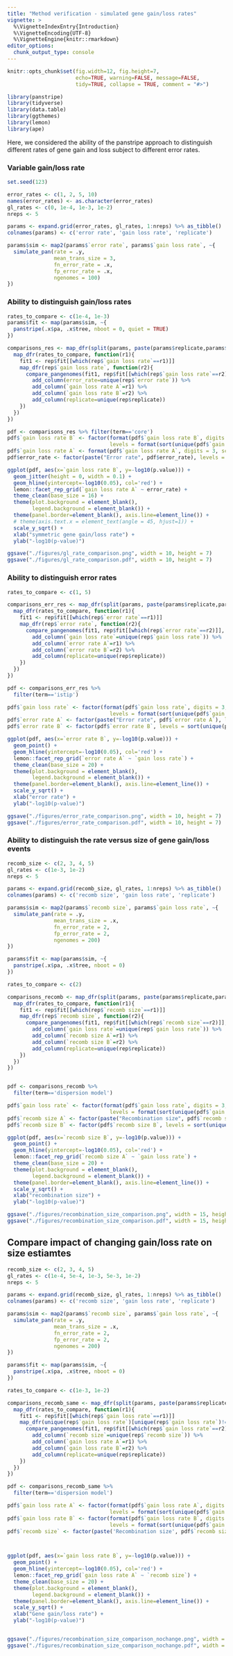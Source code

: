 ```yaml
---
title: "Method verification - simulated gene gain/loss rates"
vignette: >
  %\VignetteIndexEntry{Introduction}
  %\VignetteEncoding{UTF-8}
  %\VignetteEngine{knitr::rmarkdown}
editor_options: 
  chunk_output_type: console
---
```


```r
knitr::opts_chunk$set(fig.width=12, fig.height=7,
                      echo=TRUE, warning=FALSE, message=FALSE,
                      tidy=TRUE, collapse = TRUE, comment = "#>")
```

```r
library(panstripe)
library(tidyverse)
library(data.table)
library(ggthemes)
library(lemon)
library(ape)
```

Here, we considered the ability of the panstripe approach to distinguish different rates of gene gain and loss subject to different error rates.

### Variable gain/loss rate

```r
set.seed(123)

error_rates <- c(1, 2, 5, 10)
names(error_rates) <- as.character(error_rates)
gl_rates <- c(0, 1e-4, 1e-3, 1e-2)
nreps <- 5

params <- expand.grid(error_rates, gl_rates, 1:nreps) %>% as_tibble()
colnames(params) <- c('error rate', 'gain loss rate', 'replicate')

params$sim <- map2(params$`error rate`, params$`gain loss rate`, ~{
  simulate_pan(rate = .y, 
               mean_trans_size = 3, 
               fn_error_rate = .x,
               fp_error_rate = .x, 
               ngenomes = 100)
})
```

### Ability to distinguish gain/loss rates

```r
rates_to_compare <- c(1e-4, 1e-3)
params$fit <- map(params$sim, ~{
  panstripe(.x$pa, .x$tree, nboot = 0, quiet = TRUE)
})

comparisons_res <- map_dfr(split(params, paste(params$replicate,params$`error rate`)), function(rep) {
  map_dfr(rates_to_compare, function(r1){
    fit1 <- rep$fit[[which(rep$`gain loss rate`==r1)]]
    map_dfr(rep$`gain loss rate`, function(r2){
      compare_pangenomes(fit1, rep$fit[[which(rep$`gain loss rate`==r2)]], nboot=0)$summary %>%
        add_column(error_rate=unique(rep$`error rate`)) %>%
        add_column(`gain loss rate A`=r1) %>%
        add_column(`gain loss rate B`=r2) %>%
        add_column(replicate=unique(rep$replicate))
    })
  })
})
```

```r
pdf <- comparisons_res %>% filter(term=='core')
pdf$`gain loss rate B` <- factor(format(pdf$`gain loss rate B`, digits = 3, scientific=TRUE), 
                                 levels = format(sort(unique(pdf$`gain loss rate B`)), digits = 3, scientific=TRUE))
pdf$`gain loss rate A` <- format(pdf$`gain loss rate A`, digits = 3, scientific=TRUE)
pdf$error_rate <- factor(paste("Error rate", pdf$error_rate), levels = paste("Error rate", sort(unique(pdf$error_rate))))

ggplot(pdf, aes(x=`gain loss rate B`, y=-log10(p.value))) +
  geom_jitter(height = 0, width = 0.1) +
  geom_hline(yintercept=-log10(0.05), col='red') +
  lemon::facet_rep_grid(`gain loss rate A` ~ error_rate) +
  theme_clean(base_size = 16) +
  theme(plot.background = element_blank(),
        legend.background = element_blank()) +
  theme(panel.border=element_blank(), axis.line=element_line()) +
  # theme(axis.text.x = element_text(angle = 45, hjust=1)) +
  scale_y_sqrt() +
  xlab("symmetric gene gain/loss rate") +
  ylab("-log10(p-value)")

ggsave("./figures/gl_rate_comparison.png", width = 10, height = 7)
ggsave("./figures/gl_rate_comparison.pdf", width = 10, height = 7)
```

### Ability to distinguish error rates

```r
rates_to_compare <- c(1, 5)

comparisons_err_res <- map_dfr(split(params, paste(params$replicate,params$`gain loss rate`)), function(rep) {
  map_dfr(rates_to_compare, function(r1){
    fit1 <- rep$fit[[which(rep$`error rate`==r1)]]
    map_dfr(rep$`error rate`, function(r2){
      compare_pangenomes(fit1, rep$fit[[which(rep$`error rate`==r2)]], nboot=0)$summary %>%
        add_column(`gain loss rate`=unique(rep$`gain loss rate`)) %>%
        add_column(`error rate A`=r1) %>%
        add_column(`error rate B`=r2) %>%
        add_column(replicate=unique(rep$replicate))
    })
  })
})
```

```r
pdf <- comparisons_err_res %>%
  filter(term=='istip')

pdf$`gain loss rate` <- factor(format(pdf$`gain loss rate`, digits = 3, scientific=TRUE), 
                                 levels = format(sort(unique(pdf$`gain loss rate`)), digits = 3, scientific=TRUE))
pdf$`error rate A` <- factor(paste("Error rate", pdf$`error rate A`), levels = paste("Error rate", sort(unique(pdf$`error rate A`))))
pdf$`error rate B` <- factor(pdf$`error rate B`, levels = sort(unique(pdf$`error rate B`)))

ggplot(pdf, aes(x=`error rate B`, y=-log10(p.value))) +
  geom_point() +
  geom_hline(yintercept=-log10(0.05), col='red') +
  lemon::facet_rep_grid(`error rate A` ~ `gain loss rate`) +
  theme_clean(base_size = 20) +
  theme(plot.background = element_blank(),
        legend.background = element_blank()) +
  theme(panel.border=element_blank(), axis.line=element_line()) +
  scale_y_sqrt() +
  xlab("error rate") +
  ylab("-log10(p-value)")

ggsave("./figures/error_rate_comparison.png", width = 10, height = 7)
ggsave("./figures/error_rate_comparison.pdf", width = 10, height = 7)
```

### Ability to distinguish the rate versus size of gene gain/loss events

```r
recomb_size <- c(2, 3, 4, 5)
gl_rates <- c(1e-3, 1e-2)
nreps <- 5

params <- expand.grid(recomb_size, gl_rates, 1:nreps) %>% as_tibble()
colnames(params) <- c('recomb size', 'gain loss rate', 'replicate')

params$sim <- map2(params$`recomb size`, params$`gain loss rate`, ~{
  simulate_pan(rate = .y, 
               mean_trans_size = .x, 
               fn_error_rate = 2,
               fp_error_rate = 2, 
               ngenomes = 200)
})
```


```r
params$fit <- map(params$sim, ~{
  panstripe(.x$pa, .x$tree, nboot = 0)
})

rates_to_compare <- c(2)

comparisons_recomb <- map_dfr(split(params, paste(params$replicate,params$`gain loss rate`)), function(rep) {
  map_dfr(rates_to_compare, function(r1){
    fit1 <- rep$fit[[which(rep$`recomb size`==r1)]]
    map_dfr(rep$`recomb size`, function(r2){
      compare_pangenomes(fit1, rep$fit[[which(rep$`recomb size`==r2)]], nboot=0)$summary %>%
        add_column(`gain loss rate`=unique(rep$`gain loss rate`)) %>%
        add_column(`recomb size A`=r1) %>%
        add_column(`recomb size B`=r2) %>%
        add_column(replicate=unique(rep$replicate))
    })
  })
})


pdf <- comparisons_recomb %>%
  filter(term=='dispersion model')

pdf$`gain loss rate` <- factor(format(pdf$`gain loss rate`, digits = 3, scientific=TRUE), 
                                 levels = format(sort(unique(pdf$`gain loss rate`)), digits = 3, scientific=TRUE))
pdf$`recomb size A` <- factor(paste("Recombination size", pdf$`recomb size A`), levels = paste("Recombination size", sort(unique(pdf$`recomb size A`))))
pdf$`recomb size B` <- factor(pdf$`recomb size B`, levels = sort(unique(pdf$`recomb size B`)))

ggplot(pdf, aes(x=`recomb size B`, y=-log10(p.value))) +
  geom_point() +
  geom_hline(yintercept=-log10(0.05), col='red') +
  lemon::facet_rep_grid(`recomb size A` ~ `gain loss rate`) +
  theme_clean(base_size = 20) +
  theme(plot.background = element_blank(),
        legend.background = element_blank()) +
  theme(panel.border=element_blank(), axis.line=element_line()) +
  scale_y_sqrt() +
  xlab("recombination size") +
  ylab("-log10(p-value)")

ggsave("./figures/recombination_size_comparison.png", width = 15, height = 7)
ggsave("./figures/recombination_size_comparison.pdf", width = 15, height = 7)
```

## Compare impact of changing gain/loss rate on size estiamtes

```r
recomb_size <- c(2, 3, 4, 5)
gl_rates <- c(1e-4, 5e-4, 1e-3, 5e-3, 1e-2)
nreps <- 5

params <- expand.grid(recomb_size, gl_rates, 1:nreps) %>% as_tibble()
colnames(params) <- c('recomb size', 'gain loss rate', 'replicate')

params$sim <- map2(params$`recomb size`, params$`gain loss rate`, ~{
  simulate_pan(rate = .y, 
               mean_trans_size = .x, 
               fn_error_rate = 2,
               fp_error_rate = 2, 
               ngenomes = 200)
})
```


```r
params$fit <- map(params$sim, ~{
  panstripe(.x$pa, .x$tree, nboot = 0)
})

rates_to_compare <- c(1e-3, 1e-2)

comparisons_recomb_same <- map_dfr(split(params, paste(params$replicate,params$`recomb size`)), function(rep) {
  map_dfr(rates_to_compare, function(r1){
    fit1 <- rep$fit[[which(rep$`gain loss rate`==r1)]]
    map_dfr(unique(rep$`gain loss rate`)[unique(rep$`gain loss rate`)!=r1], function(r2){
      compare_pangenomes(fit1, rep$fit[[which(rep$`gain loss rate`==r2)]], nboot=0)$summary %>%
        add_column(`recomb size`=unique(rep$`recomb size`)) %>%
        add_column(`gain loss rate A`=r1) %>%
        add_column(`gain loss rate B`=r2) %>%
        add_column(replicate=unique(rep$replicate))
    })
  })
})

pdf <- comparisons_recomb_same %>%
  filter(term=='dispersion model')

pdf$`gain loss rate A` <- factor(format(pdf$`gain loss rate A`, digits = 3, scientific=TRUE), 
                                 levels = format(sort(unique(pdf$`gain loss rate A`)), digits = 3, scientific=TRUE))
pdf$`gain loss rate B` <- factor(format(pdf$`gain loss rate B`, digits = 3, scientific=TRUE), 
                                 levels = format(sort(unique(pdf$`gain loss rate B`)), digits = 3, scientific=TRUE))
pdf$`recomb size` <- factor(paste('Recombination size', pdf$`recomb size`), levels = sort(paste('Recombination size', unique(pdf$`recomb size`))))



ggplot(pdf, aes(x=`gain loss rate B`, y=-log10(p.value))) +
  geom_point() +
  geom_hline(yintercept=-log10(0.05), col='red') +
  lemon::facet_rep_grid(`gain loss rate A` ~ `recomb size`) +
  theme_clean(base_size = 20) +
  theme(plot.background = element_blank(),
        legend.background = element_blank()) +
  theme(panel.border=element_blank(), axis.line=element_line()) +
  scale_y_sqrt() +
  xlab("Gene gain/loss rate") +
  ylab("-log10(p-value)")


ggsave("./figures/recombination_size_comparison_nochange.png", width = 15, height = 7)
ggsave("./figures/recombination_size_comparison_nochange.pdf", width = 15, height = 7)
```



